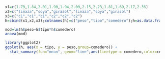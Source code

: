 ```r
x1=c(1.79,1.84,2.01,1.90,1.94,2.09,2.15,2.23,1.81,1.69,2.17,2.36)
x2=c("linaza","soya","girazol","linaza","soya","girazol")
x3=c("c1","c1","c1","c2","c2","c2")
h=cbind(x1,x2,x3);colnames(h)=c("peso","tipo","comedero");h=as.data.frame(h);h
```

```r
mod=lm(h$peso~h$tipo*h$comedero)
anova(mod)
```
```r
library(ggplot2)
ggplot(h, aes(x = tipo, y = peso,group=comedero)) +
  stat_summary(fun="mean", geom="line",aes(linetype = comedero,color=comedero))
```


